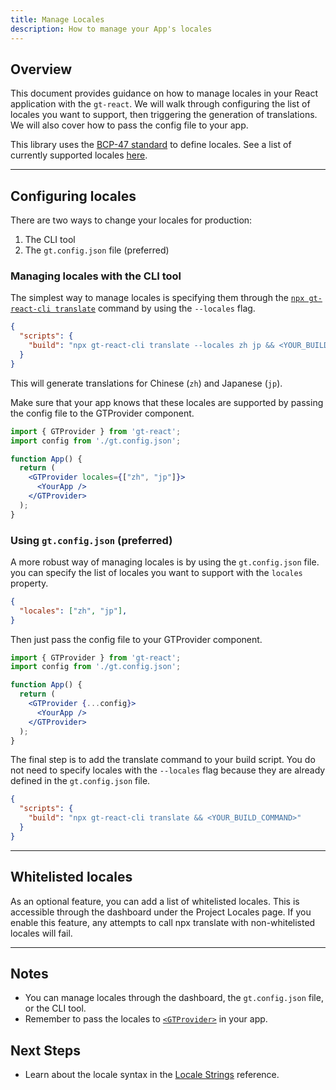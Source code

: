 ```yaml
---
title: Manage Locales
description: How to manage your App's locales
---
```



## Overview

This document provides guidance on how to manage locales in your React application with the `gt-react`.
We will walk through configuring the list of locales you want to support, then triggering the generation of translations.
We will also cover how to pass the config file to your app.

This library uses the [BCP-47 standard](/docs/reference/locale-strings) to define locales.
See a list of currently supported locales [here](/docs/reference/supported-locales).

---

## Configuring locales

There are two ways to change your locales for production:
 1. The CLI tool
 2. The `gt.config.json` file (preferred)


### Managing locales with the CLI tool

The simplest way to manage locales is specifying them through the [`npx gt-react-cli translate`](/docs/react-cli/translate) command by using the `--locales` flag.

```json title="package.json" copy
{
  "scripts": {
    "build": "npx gt-react-cli translate --locales zh jp && <YOUR_BUILD_COMMAND>"
  }
}
```

This will generate translations for Chinese (`zh`) and Japanese (`jp`).


Make sure that your app knows that these locales are supported by passing the config file to the GTProvider component.
```jsx title="App.js" copy
import { GTProvider } from 'gt-react';
import config from './gt.config.json';

function App() {
  return (
    <GTProvider locales={["zh", "jp"]}>
      <YourApp />
    </GTProvider>
  );
}
```


### Using `gt.config.json` (preferred)

A more robust way of managing locales is by using the `gt.config.json` file.
you can specify the list of locales you want to support with the `locales` property.

```json title="gt.config.json" copy
{
  "locales": ["zh", "jp"],
}
```

Then just pass the config file to your GTProvider component.

```jsx title="App.js" copy
import { GTProvider } from 'gt-react';
import config from './gt.config.json';

function App() {
  return (
    <GTProvider {...config}>
      <YourApp />
    </GTProvider>
  );
}
```

The final step is to add the translate command to your build script.
You do not need to specify locales with the `--locales` flag because they are already defined in the `gt.config.json` file.
```json title="package.json" copy
{
  "scripts": {
    "build": "npx gt-react-cli translate && <YOUR_BUILD_COMMAND>"
  }
}
```

---

## Whitelisted locales

As an optional feature, you can add a list of whitelisted locales.
This is accessible through the dashboard under the Project Locales page.
If you enable this feature, any attempts to call npx translate with non-whitelisted locales will fail.

---

## Notes
 * You can manage locales through the dashboard, the `gt.config.json` file, or the CLI tool.
 * Remember to pass the locales to [`<GTProvider>`](/docs/react/api/componenets/gtprovider) in your app.

 ## Next Steps
 * Learn about the locale syntax in the [Locale Strings](/docs/reference/locale-strings) reference.